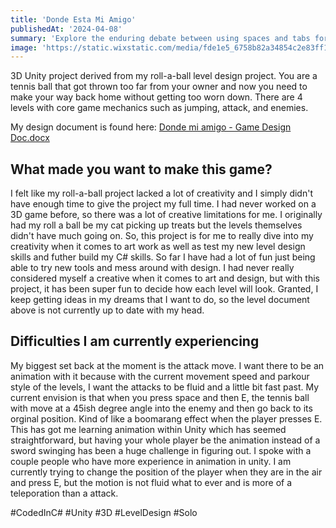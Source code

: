 ```yaml
---
title: 'Donde Esta Mi Amigo'
publishedAt: '2024-04-08'
summary: 'Explore the enduring debate between using spaces and tabs for code indentation, and why this choice matters more than you might think.'
image: 'https://static.wixstatic.com/media/fde1e5_6758b82a34854c2e83ff15398538fde1~mv2.jpg/v1/fill/w_537,h_245,al_c,q_80,usm_0.66_1.00_0.01,enc_auto/perro%20con%20pelota.jpg'
---
```


3D Unity project derived from my roll-a-ball level design project. You are a tennis ball that got thrown too far from your owner and now you need
to make your way back home without getting too worn down. There are 4 levels with core game mechanics such as jumping, attack, and enemies. 

My design document is found here: [Donde mi amigo - Game Design Doc.docx](https://chapman0-my.sharepoint.com/:w:/g/personal/hillebrecht_chapman_edu/EekVNQMHUvZBud7t5KLoo_gBLZ2zAPk5ghSHUZOpUfsk4Q?rtime=ALPR7d6o3Eg)

## What made you want to make this game?
I felt like my roll-a-ball project lacked a lot of creativity and I simply didn't have enough time to give the project my full time. I had never worked on a 
3D game before, so there was a lot of creative limitations for me. I originally had my roll a ball be my cat picking up treats but the levels themselves didn't have much going on.
So, this project is for me to really dive into my creativity when it comes to art work as well as test my new level design skills and futher build my C# skills. So far I have had a lot of
fun just being able to try new tools and mess around with design. I had never really considered myself a creative when it comes to art and design, but with this project, it has been
super fun to decide how each level will look. Granted, I keep getting ideas in my dreams that I want to do, so the level document above is not currently up to date with my head.

## Difficulties I am currently experiencing
My biggest set back at the moment is the attack move. I want there to be an animation with it because with the current movement speed and parkour style of the levels, I want 
the attacks to be fluid and a little bit fast past. My current envision is that when you press space and then E, the tennis ball with move at a 45ish degree angle into the enemy
and then go back to its orginal position. Kind of like a boomarang effect when the player presses E. This has got me learning animation within Unity which has seemed straightforward,
but having your whole player be the animation instead of a sword swinging has been a huge challenge in figuring out. I spoke with a couple people who have more experience in animation
in unity. I am currently trying to change the position of the player when they are in the air and press E, but the motion is not fluid what to ever and is more of a teleporation than a attack.

#CodedInC# #Unity #3D #LevelDesign #Solo 